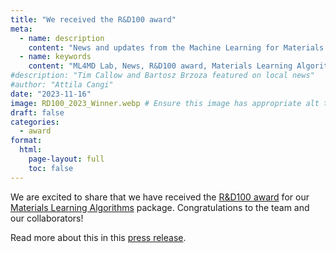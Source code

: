 ```yaml
---
title: "We received the R&D100 award"
meta:
  - name: description
    content: "News and updates from the Machine Learning for Materials Design (ML4MD) Lab: We received the R&D100 award."
  - name: keywords
    content: "ML4MD Lab, News, R&D100 award, Materials Learning Algorithms"
#description: "Tim Callow and Bartosz Brzoza featured on local news"
#author: "Attila Cangi"
date: "2023-11-16"
image: RD100_2023_Winner.webp # Ensure this image has appropriate alt text if used directly in content
draft: false
categories:
  - award
format:
  html:
    page-layout: full
    toc: false
---
```

We are excited to share that we have received the [R&D100 award](https://www.rdworldonline.com/2023-rd-100-award-winners/){target="_blank"} for our [Materials Learning Algorithms](https://github.com/mala-project){target="_blank"} package. Congratulations to the team and our collaborators!

Read more about this in this [press release](https://www.hzdr.de/db/Cms?pOid=70759&pNid=3438){target="_blank"}.